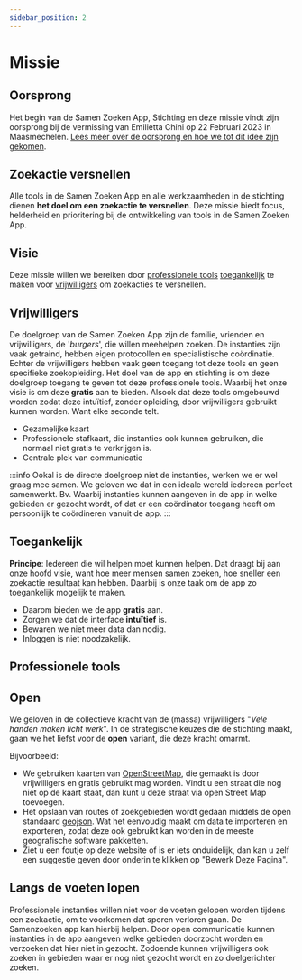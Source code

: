 ```yaml
---
sidebar_position: 2
---
```


# Missie

## Oorsprong
Het begin van de Samen Zoeken App, Stichting en deze missie vindt zijn oorsprong bij de vermissing van Emilietta Chini op 22 Februari 2023 in Maasmechelen. 
[Lees meer over de oorsprong en hoe we tot dit idee zijn gekomen](/blog/samenzoeken-app-idee/).

## Zoekactie versnellen

Alle tools in de Samen Zoeken App en alle werkzaamheden in de stichting dienen **het doel om een zoekactie te versnellen**. 
Deze missie biedt focus, helderheid en prioritering bij de ontwikkeling van tools in de Samen Zoeken App.

## Visie
Deze missie willen we bereiken door [professionele tools](#professionele-tools) [toegankelijk](#toegankelijk) te maken voor [vrijwilligers](#vrijwilligers) om zoekacties te versnellen.

## Vrijwilligers

De doelgroep van de Samen Zoeken App zijn de familie, vrienden en vrijwilligers, de '*burgers*', die willen meehelpen zoeken. 
De instanties zijn vaak getraind, hebben eigen protocollen en specialistische coördinatie. 
Echter de vrijwilligers hebben vaak geen toegang tot deze tools en geen specifieke zoekopleiding. 
Het doel van de app en stichting is om deze doelgroep toegang te geven tot deze professionele tools.
Waarbij het onze visie is om deze **gratis** aan te bieden. Alsook dat deze tools omgebouwd worden zodat deze intuïtief, zonder opleiding, door vrijwilligers gebruikt kunnen worden. Want elke seconde telt.
- Gezamelijke kaart
- Professionele stafkaart, die instanties ook kunnen gebruiken, die normaal niet gratis te verkrijgen is.  
- Centrale plek van communicatie

:::info
Ookal is de directe doelgroep niet de instanties, werken we er wel graag mee samen. We geloven we dat in een ideale wereld iedereen perfect samenwerkt. 
Bv. Waarbij instanties kunnen aangeven in de app in welke gebieden er gezocht wordt, of dat er een coördinator toegang heeft om persoonlijk te coördineren vanuit de app.
:::

## Toegankelijk
**Principe**: Iedereen die wil helpen moet kunnen helpen. Dat draagt bij aan onze hoofd visie, want hoe meer mensen samen zoeken, hoe sneller een zoekactie resultaat kan hebben. 
Daarbij is onze taak om de app zo toegankelijk mogelijk te maken. 
* Daarom bieden we de app **gratis** aan.
* Zorgen we dat de interface **intuïtief** is.
* Bewaren we niet meer data dan nodig. 
* Inloggen is niet noodzakelijk.

## Professionele tools

## Open

We geloven in de collectieve kracht van de (massa) vrijwilligers "*Vele handen maken licht werk*".
In de strategische keuzes die de stichting maakt, gaan we het liefst voor de **open** variant, die deze kracht omarmt. 

Bijvoorbeeld:
* We gebruiken kaarten van [OpenStreetMap](https://www.openstreetmap.org/), die gemaakt is door vrijwilligers en gratis gebruikt mag worden. 
Vindt u een straat die nog niet op de kaart staat, dan kunt u deze straat via open Street Map toevoegen.
* Het opslaan van routes of zoekgebieden wordt gedaan middels de open standaard [geojson](https://www.rfc-editor.org/rfc/rfc7946). 
Wat het eenvoudig maakt om data te importeren en exporteren, zodat deze ook gebruikt kan worden in de meeste geografische software pakketten.
* Ziet u een foutje op deze website of is er iets onduidelijk, dan kan u zelf een suggestie geven door onderin te klikken op "Bewerk Deze Pagina".


## Langs de voeten lopen

Professionele instanties willen niet voor de voeten gelopen worden tijdens een zoekactie, om te voorkomen dat sporen verloren gaan.
De Samenzoeken app kan hierbij helpen. 
Door open communicatie kunnen instanties in de app aangeven welke gebieden doorzocht worden en verzoeken dat hier niet in gezocht.
Zodoende kunnen vrijwilligers ook zoeken in gebieden waar er nog niet gezocht wordt en zo doelgerichter zoeken.